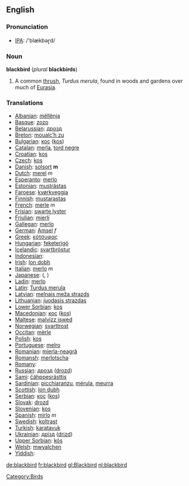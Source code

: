 {{wikipedia}}
==English==
=== Pronunciation ===
*[[w:IPA|IPA]]: /'blækbəɽd/

===Noun===
'''blackbird''' (''plural'' '''blackbirds''')

# A common [[thrush]], ''Turdus merula'', found in woods and gardens over much of [[Eurasia]].
 
[[Category:Birds]]


=== Translations ===

*[[Albanian]]: [[mëllënja]]
*[[Basque]]: [[zozo]]
*[[Belarussian]]: [[дрозд]]
*[[Breton]]: [[moualc’h zu]]
*[[Bulgarian]]: [[кос]] ([[kos]])
*[[Catalan]]: [[merla]], [[tord negre]]
*[[Croatian]]: [[kos]]
*[[Czech]]: [[kos]]
*[[Danish]]: [[solsort]] '''m'''
*[[Dutch]]: [[merel]] ''m''
*[[Esperanto]]: [[merlo]]
*[[Estonian]]: [[musträstas]]
*[[Faroese]]: [[kvørkveggja]]
*[[Finnish]]: [[mustarastas]]
*[[French]]: [[merle]] ''m''
*[[Frisian]]: [[swarte lyster]]
*[[Friulian]]: [[mierli]]
*[[Gallegan]]: [[merlo]]
*[[German]]: [[Amsel]] ''f''
*[[Greek]]: [[κότσυφας]] '' ''
*[[Hungarian]]: [[feketerigó]]
*[[Icelandic]]: [[svartþröstur]]
*[[Indonesian]]: [[]]
*[[Irish]]: [[lon dobh]]
*[[Italian]]: [[merlo]] ''m''
*[[Japanese]]: [[]] ([[]], )
*[[Ladin]]: [[merlo]]
*[[Latin]]: [[Turdus merula]] '' ''
*[[Latvian]]: [[melnais meža strazds]]
*[[Lithuanian]]: [[juodasis strazdas]]
*[[Lower Sorbian]]: [[kos]]
*[[Macedonian]]: [[кос]] ([[kos]])
*[[Maltese]]: [[malvizz iswed]]
*[[Norwegian]]: [[svarttrost]]
*[[Occitan]]: [[mèrle]]
*[[Polish]]: [[kos]] '' ''
*[[Portuguese]]: [[melro]]
*[[Romanian]]: [[mierla-neagră]]
*[[Romansh]]: [[merlotscha]]
*[[Romany]]: [[]]
*[[Russian]]: [[дрозд]] ([[drozd]]) '' ''
*[[Sami]]: [[čáhppesrásttis]]
*[[Sardinian]]: [[picchiaranzu]], [[mérula]], [[meurra]]
*[[Scottish]]: [[lon dubh]]
*[[Serbian]]: [[кос]] ([[kos]])
*[[Slovak]]: [[drozd]]
*[[Slovenian]]: [[kos]]
*[[Spanish]]: [[mirlo]] ''m''
*[[Swedish]]: [[koltrast]]
*[[Turkish]]: [[karatavuk]]
*[[Ukrainian]]: [[дрізд]] ([[drizd]])
*[[Upper Sorbian]]: [[kós]]
*[[Welsh]]: [[mwyalchen]]
*[[Yiddish]]: [[]]
[[de:blackbird]]
[[fr:blackbird]]
[[gl:Blackbird]]
[[nl:blackbird]]